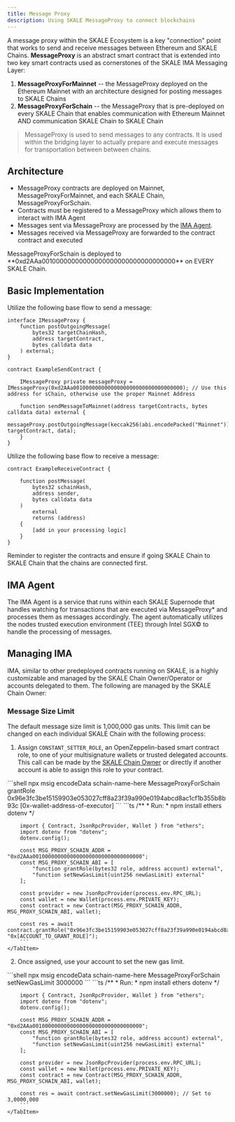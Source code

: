 ```yaml
---
title: Message Proxy
description: Using SKALE MessageProxy to connect blockchains
---
```



A message proxy within the SKALE Ecosystem is a key "connection" point that works to send and receive messages between Ethereum and SKALE Chains.
**MessageProxy** is an abstract smart contract that is extended into two key smart contracts used as cornerstones of the SKALE IMA Messaging Layer:

1. **MessageProxyForMainnet** -- the MessageProxy deployed on the Ethereum Mainnet with an architecture designed for posting messages to SKALE Chains
2. **MessageProxyForSchain** -- the MessageProxy that is pre-deployed on every SKALE Chain that enables communication with Ethereum Mainnet AND communication SKALE Chain to SKALE Chain

> MessageProxy is used to send messages to any contracts. It is used within the bridging layer to actually prepare and execute messages for transportation between between chains.

## Architecture

- MessageProxy contracts are deployed on Mainnet, MessageProxyForMainnet, and each SKALE Chain, MessageProxyForSchain.
- Contracts must be registered to a MessageProxy which allows them to interact with IMA Agent
- Messages sent via MessageProxy are processed by the [IMA Agent](#ima-agent).
- Messages received via MessageProxy are forwarded to the contract contract and executed

<Aside type="note">
MessageProxyForSchain is deployed to **0xd2AAa00100000000000000000000000000000000** on EVERY SKALE Chain.
</Aside>

## Basic Implementation

Utilize the following base flow to send a message:

```solidity
interface IMessageProxy {
	function postOutgoingMessage(
		bytes32 targetChainHash,
		address targetContract,
		bytes calldata data
	) external;
}

contract ExampleSendContract {
	
	IMessageProxy private messageProxy = IMessageProxy(0xd2AAa00100000000000000000000000000000000); // Use this address for sChain, otherwise use the proper Mainnet Address

	function sendMessageToMainnet(address targetContracts, bytes calldata data) external {
		messageProxy.postOutgoingMessage(keccak256(abi.encodePacked("Mainnet")), targetContract, data);
	}
}
```

Utilize the following base flow to receive a message:

```solidity
contract ExampleReceiveContract {

	function postMessage(
    	bytes32 schainHash,
    	address sender,
    	bytes calldata data
    )
    	external
    	returns (address)
	{
    	[add in your processing logic]
	}
}
```
<Aside type="note">
Reminder to register the contracts and ensure if going SKALE Chain to SKALE Chain that the chains are connected first.
</Aside>


## IMA Agent

The IMA Agent is a service that runs within each SKALE Supernode that handles watching for transactions that are executed via MessageProxy* and processes them as messages accordingly.
The agent automatically utilizes the nodes trusted execution environment (TEE) through Intel SGX&copy; to handle the processing of messages.

## Managing IMA

IMA, similar to other predeployed contracts running on SKALE, is a highly customizable and managed by the SKALE Chain Owner/Operator or accounts delegated to them.
The following are managed by the SKALE Chain Owner:

### Message Size Limit

The default message size limit is 1,000,000 gas units. This limit can be changed on each individual SKALE Chain with the following process:

1. Assign `CONSTANT_SETTER_ROLE`, an OpenZeppelin-based smart contract role, to one of your multisignature wallets or trusted delegated accounts. This call
can be made by the [SKALE Chain Owner](/run-a-skale-chain/using-safe) or directly if another account is able to assign this role to your contract.

<Tabs syncKey="method">
	<TabItem label="MultisigWallet CLI">
		```shell
		npx msig encodeData schain-name-here MessageProxyForSchain grantRole 0x96e3fc3be15159903e053027cff8a23f39a990e0194abcd8ac1cf1b355b8b93c [0x-wallet-address-of-executor]
		```
	</TabItem>
	<TabItem label="Ethers v6">
		```ts
		/**
		* Run:
		* npm install ethers dotenv
		*/

		import { Contract, JsonRpcProvider, Wallet } from "ethers";
		import dotenv from "dotenv";
		dotenv.config();

		const MSG_PROXY_SCHAIN_ADDR = "0xd2AAa00100000000000000000000000000000000";
		const MSG_PROXY_SCHAIN_ABI = [
			"function grantRole(bytes32 role, address account) external",
			"function setNewGasLimit(uint256 newGasLimit) external"
		];

		const provider = new JsonRpcProvider(process.env.RPC_URL);
		const wallet = new Wallet(process.env.PRIVATE_KEY);
		const contract = new Contract(MSG_PROXY_SCHAIN_ADDR, MSG_PROXY_SCHAIN_ABI, wallet);

		const res = await contract.grantRole("0x96e3fc3be15159903e053027cff8a23f39a990e0194abcd8ac1cf1b355b8b93c", "0x[ACCOUNT_TO_GRANT_ROLE]");
		```
	</TabItem>
</Tabs>

2. Once assigned, use your account to set the new gas limit. 

<Tabs syncKey="method">
	<TabItem label="MultisigWallet CLI">
		```shell
		npx msig encodeData schain-name-here MessageProxyForSchain setNewGasLimit 3000000
		```
	</TabItem>
	<TabItem label="Ethers v6">
		```ts
		/**
		* Run:
		* npm install ethers dotenv
		*/

		import { Contract, JsonRpcProvider, Wallet } from "ethers";
		import dotenv from "dotenv";
		dotenv.config();

		const MSG_PROXY_SCHAIN_ADDR = "0xd2AAa00100000000000000000000000000000000";
		const MSG_PROXY_SCHAIN_ABI = [
			"function grantRole(bytes32 role, address account) external",
			"function setNewGasLimit(uint256 newGasLimit) external"
		];

		const provider = new JsonRpcProvider(process.env.RPC_URL);
		const wallet = new Wallet(process.env.PRIVATE_KEY);
		const contract = new Contract(MSG_PROXY_SCHAIN_ADDR, MSG_PROXY_SCHAIN_ABI, wallet);

		const res = await contract.setNewGasLimit(3000000); // Set to 3,0000,000
		```
	</TabItem>
</Tabs>
